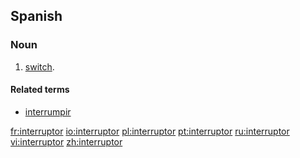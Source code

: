 ==Spanish==

===Noun===
{{es-noun-m|f=interruptores}}

# [[switch]].

====Related terms====
*[[interrumpir]]

[[fr:interruptor]]
[[io:interruptor]]
[[pl:interruptor]]
[[pt:interruptor]]
[[ru:interruptor]]
[[vi:interruptor]]
[[zh:interruptor]]
